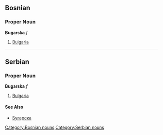 ==Bosnian==
===Proper Noun===
'''Bugarska''' ''f''
#[[Bulgaria]]
[[Category:Bosnian nouns]]

----

==Serbian==
===Proper Noun===
'''Bugarska''' ''f''
#[[Bulgaria]]
[[Category:Serbian nouns]]
====See Also====
*[[Бугарска]]